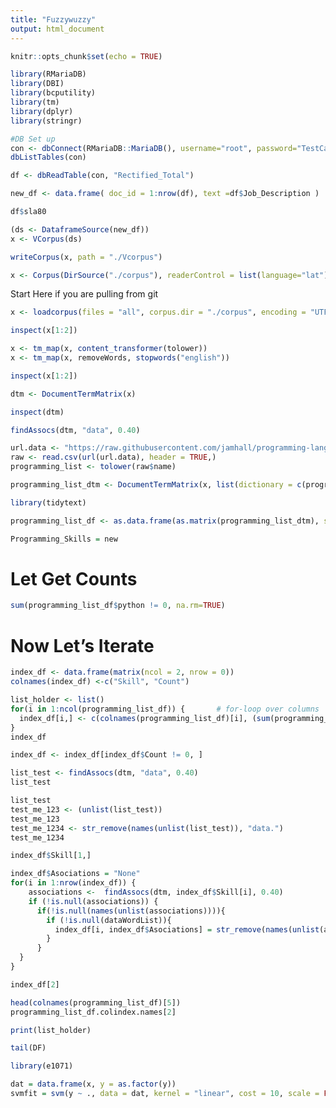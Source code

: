 ```yaml
---
title: "Fuzzywuzzy"
output: html_document
---
```


```r
knitr::opts_chunk$set(echo = TRUE)
```


```r
library(RMariaDB)
library(DBI)
library(bcputility)
library(tm)
library(dplyr)
library(stringr)
```


```r
#DB Set up 
con <- dbConnect(RMariaDB::MariaDB(), username="root", password="TestCase123.", dbname ="basic", host="localhost")
dbListTables(con)
```

```r
df <- dbReadTable(con, "Rectified_Total")
```
```r
new_df <- data.frame( doc_id = 1:nrow(df), text =df$Job_Description )

```


```r
df$sla80
```




```r
(ds <- DataframeSource(new_df))
x <- VCorpus(ds)

```
```r
writeCorpus(x, path = "./Vcorpus")
```

```r
x <- Corpus(DirSource("./corpus"), readerControl = list(language="lat"))
```
Start Here if you are pulling from git

```r
x <- loadcorpus(files = "all", corpus.dir = "./corpus", encoding = "UTF-8")
```

```r
inspect(x[1:2])
```
```r
x <- tm_map(x, content_transformer(tolower))
x <- tm_map(x, removeWords, stopwords("english"))
```

```r
inspect(x[1:2])
```


```r
dtm <- DocumentTermMatrix(x)
```

```r
inspect(dtm)
```

```r
findAssocs(dtm, "data", 0.40)
```

```r
url.data <- "https://raw.githubusercontent.com/jamhall/programming-languages-csv/master/languages.csv"
raw <- read.csv(url(url.data), header = TRUE,)
programming_list <- tolower(raw$name)
```


```r
programming_list_dtm <- DocumentTermMatrix(x, list(dictionary = c(programming_list)))
```
```r
library(tidytext)
```



```r
programming_list_df <- as.data.frame(as.matrix(programming_list_dtm), stringsAsFactors=False)
```

```r
Programming_Skills = new
```

<H1> Let Get Counts </H1>

```r
sum(programming_list_df$python != 0, na.rm=TRUE)
```
<H1> Now Let's Iterate </H1>

```r
index_df <- data.frame(matrix(ncol = 2, nrow = 0))
colnames(index_df) <-c("Skill", "Count")

```

```r
list_holder <- list()
for(i in 1:ncol(programming_list_df)) {       # for-loop over columns
  index_df[i,] <- c(colnames(programming_list_df)[i], (sum(programming_list_df[, i] != 0, na.rm=TRUE)))
}
index_df
```
```r
index_df <- index_df[index_df$Count != 0, ]
```

```r
list_test <- findAssocs(dtm, "data", 0.40)
list_test
```
```r
list_test
test_me_123 <- (unlist(list_test))
test_me_123
test_me_1234 <- str_remove(names(unlist(list_test)), "data.")
test_me_1234
```

```r
index_df$Skill[1,]
```


```r
index_df$Asociations = "None" 
for(i in 1:nrow(index_df)) {
    associations <-  findAssocs(dtm, index_df$Skill[i], 0.40)
    if (!is.null(associations)) {
      if(!is.null(names(unlist(associations)))){
        if (!is.null(dataWordList)){
          index_df[i, index_df$Asociations] = str_remove(names(unlist(associations)), "data.")
        }
      }
  }
}
```
```r
index_df[2]
```



```r
head(colnames(programming_list_df)[5])
programming_list_df.colindex.names[2]
```


```r
print(list_holder)
```



```r
tail(DF)
```
```r
library(e1071)
```

```r
dat = data.frame(x, y = as.factor(y))
svmfit = svm(y ~ ., data = dat, kernel = "linear", cost = 10, scale = FALSE)
```

